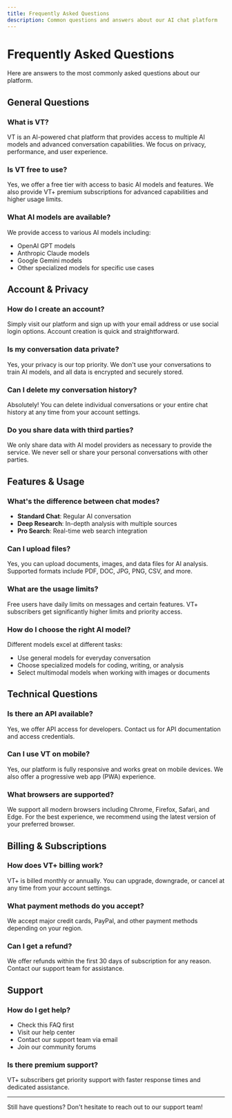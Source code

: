```yaml
---
title: Frequently Asked Questions
description: Common questions and answers about our AI chat platform
---
```


# Frequently Asked Questions

Here are answers to the most commonly asked questions about our platform.

## General Questions

### What is VT?
VT is an AI-powered chat platform that provides access to multiple AI models and advanced conversation capabilities. We focus on privacy, performance, and user experience.

### Is VT free to use?
Yes, we offer a free tier with access to basic AI models and features. We also provide VT+ premium subscriptions for advanced capabilities and higher usage limits.

### What AI models are available?
We provide access to various AI models including:
- OpenAI GPT models
- Anthropic Claude models
- Google Gemini models
- Other specialized models for specific use cases

## Account & Privacy

### How do I create an account?
Simply visit our platform and sign up with your email address or use social login options. Account creation is quick and straightforward.

### Is my conversation data private?
Yes, your privacy is our top priority. We don't use your conversations to train AI models, and all data is encrypted and securely stored.

### Can I delete my conversation history?
Absolutely! You can delete individual conversations or your entire chat history at any time from your account settings.

### Do you share data with third parties?
We only share data with AI model providers as necessary to provide the service. We never sell or share your personal conversations with other parties.

## Features & Usage

### What's the difference between chat modes?
- **Standard Chat**: Regular AI conversation
- **Deep Research**: In-depth analysis with multiple sources
- **Pro Search**: Real-time web search integration

### Can I upload files?
Yes, you can upload documents, images, and data files for AI analysis. Supported formats include PDF, DOC, JPG, PNG, CSV, and more.

### What are the usage limits?
Free users have daily limits on messages and certain features. VT+ subscribers get significantly higher limits and priority access.

### How do I choose the right AI model?
Different models excel at different tasks:
- Use general models for everyday conversation
- Choose specialized models for coding, writing, or analysis
- Select multimodal models when working with images or documents

## Technical Questions

### Is there an API available?
Yes, we offer API access for developers. Contact us for API documentation and access credentials.

### Can I use VT on mobile?
Yes, our platform is fully responsive and works great on mobile devices. We also offer a progressive web app (PWA) experience.

### What browsers are supported?
We support all modern browsers including Chrome, Firefox, Safari, and Edge. For the best experience, we recommend using the latest version of your preferred browser.

## Billing & Subscriptions

### How does VT+ billing work?
VT+ is billed monthly or annually. You can upgrade, downgrade, or cancel at any time from your account settings.

### What payment methods do you accept?
We accept major credit cards, PayPal, and other payment methods depending on your region.

### Can I get a refund?
We offer refunds within the first 30 days of subscription for any reason. Contact our support team for assistance.

## Support

### How do I get help?
- Check this FAQ first
- Visit our help center
- Contact our support team via email
- Join our community forums

### Is there premium support?
VT+ subscribers get priority support with faster response times and dedicated assistance.

---

Still have questions? Don't hesitate to reach out to our support team!